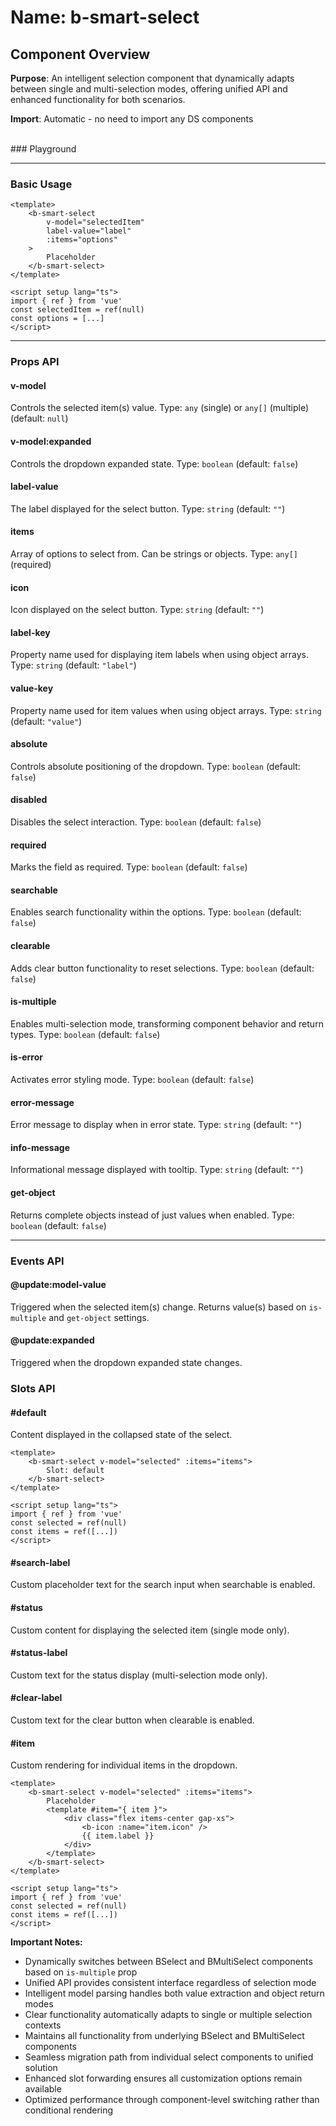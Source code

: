 
<Meta of={BSmartSelect} />

# Name: b-smart-select
## Component Overview

**Purpose**: An intelligent selection component that dynamically adapts between single and multi-selection modes, offering unified API and enhanced functionality for both scenarios.

**Import**: Automatic - no need to import any DS components

<br />
### Playground

<Canvas of={BSmartSelect.Primary} />
<Controls />

---

### Basic Usage

```vue
<template>
    <b-smart-select 
        v-model="selectedItem"
        label-value="label"
        :items="options"
    >
        Placeholder
    </b-smart-select>
</template>

<script setup lang="ts">
import { ref } from 'vue'
const selectedItem = ref(null)
const options = [...]
</script>
```

<Canvas sourceState="none" of={BSmartSelect.Primary} />

---

### Props API

#### v-model
Controls the selected item(s) value. Type: `any` (single) or `any[]` (multiple) (default: `null`)

#### v-model:expanded
Controls the dropdown expanded state. Type: `boolean` (default: `false`)

#### label-value
The label displayed for the select button. Type: `string` (default: `""`)

#### items
Array of options to select from. Can be strings or objects. Type: `any[]` (required)

#### icon
Icon displayed on the select button. Type: `string` (default: `""`)

#### label-key
Property name used for displaying item labels when using object arrays. Type: `string` (default: `"label"`)

#### value-key
Property name used for item values when using object arrays. Type: `string` (default: `"value"`)

#### absolute
Controls absolute positioning of the dropdown. Type: `boolean` (default: `false`)

<Canvas sourceState="none" of={BSmartSelect.Absolute} />

#### disabled
Disables the select interaction. Type: `boolean` (default: `false`)

<Canvas sourceState="none" of={BSmartSelect.Disabled} />

#### required
Marks the field as required. Type: `boolean` (default: `false`)

<Canvas sourceState="none" of={BSmartSelect.Required} />

#### searchable
Enables search functionality within the options. Type: `boolean` (default: `false`)

<Canvas sourceState="none" of={BSmartSelect.Searchable} />

#### clearable
Adds clear button functionality to reset selections. Type: `boolean` (default: `false`)

<Canvas sourceState="none" of={BSmartSelect.Clearable} />

#### is-multiple
Enables multi-selection mode, transforming component behavior and return types. Type: `boolean` (default: `false`)

<Canvas sourceState="none" of={BSmartSelect.IsMultiple} />

#### is-error
Activates error styling mode. Type: `boolean` (default: `false`)

<Canvas sourceState="none" of={BSmartSelect.IsError} />

#### error-message
Error message to display when in error state. Type: `string` (default: `""`)

#### info-message
Informational message displayed with tooltip. Type: `string` (default: `""`)

<Canvas sourceState="none" of={BSmartSelect.InfoMessage} />

#### get-object
Returns complete objects instead of just values when enabled. Type: `boolean` (default: `false`)

---

### Events API

#### @update:model-value
Triggered when the selected item(s) change. Returns value(s) based on `is-multiple` and `get-object` settings.

#### @update:expanded
Triggered when the dropdown expanded state changes.

### Slots API

#### #default
Content displayed in the collapsed state of the select.

```vue
<template>
    <b-smart-select v-model="selected" :items="items">
        Slot: default
    </b-smart-select>
</template>

<script setup lang="ts">
import { ref } from 'vue'
const selected = ref(null)
const items = ref([...])
</script>
```

#### #search-label
Custom placeholder text for the search input when searchable is enabled.

#### #status
Custom content for displaying the selected item (single mode only).

#### #status-label
Custom text for the status display (multi-selection mode only).

#### #clear-label
Custom text for the clear button when clearable is enabled.

#### #item
Custom rendering for individual items in the dropdown.

```vue
<template>
    <b-smart-select v-model="selected" :items="items">
        Placeholder
        <template #item="{ item }">
            <div class="flex items-center gap-xs">
                <b-icon :name="item.icon" />
                {{ item.label }}
            </div>
        </template>
    </b-smart-select>
</template>

<script setup lang="ts">
import { ref } from 'vue'
const selected = ref(null)
const items = ref([...])
</script>
```

<Canvas sourceState="none" of={BSmartSelect.CustomItem} />

**Important Notes:**
- Dynamically switches between BSelect and BMultiSelect components based on `is-multiple` prop
- Unified API provides consistent interface regardless of selection mode
- Intelligent model parsing handles both value extraction and object return modes
- Clear functionality automatically adapts to single or multiple selection contexts
- Maintains all functionality from underlying BSelect and BMultiSelect components
- Seamless migration path from individual select components to unified solution
- Enhanced slot forwarding ensures all customization options remain available
- Optimized performance through component-level switching rather than conditional rendering